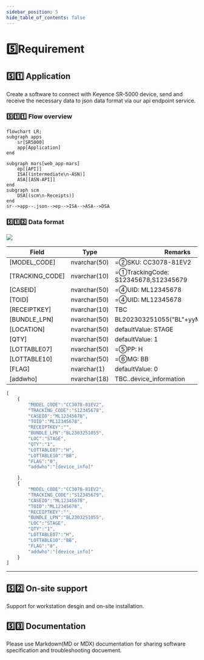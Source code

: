 ```yaml
---
sidebar_position: 5
hide_table_of_contents: false
---
```


# 5️⃣Requirement

## 5️⃣1️⃣ Application

Create a software to connect with Keyence SR-5000 device, send and receive the necessary data to json data format via our api endpoint service.

### 5️⃣1️⃣1️⃣ Flow overview
```mermaid
flowchart LR;
subgraph apps
    sr[SR5000]
    app[Application]
end

subgraph mars[web_app-mars]
    ep[[API]]
    ISA[(intermediate\n-ASN)]
    ASA[[ASN-API]]
end
subgraph scm
    DSA[(scm\n-Receipts)]
end
sr-->app--.json-->ep-->ISA-->ASA-->DSA

```
### 5️⃣1️⃣2️⃣ Data format

![](./img/uid.png)

|Field|Type|Remarks|
|---|---|---|
|[MODEL_CODE] |nvarchar(50)|=②SKU: CC3078-81EV2|
|[TRACKING_CODE]|nvarchar(10)|=①TrackingCode: S12345678,S12345679|
|[CASEID]|nvarchar(50)|=④UID: ML12345678|
|[TOID]|nvarchar(50)|=④UID: ML12345678|
|[RECEIPTKEY]|nvarchar(10)|TBC|
|[BUNDLE_LPN]|nvarchar(50)|BL202303251055("BL"+yyMMddhhmmss)|
|[LOCATION]|nvarchar(50)|defaultValue: STAGE|
|[QTY]|nvarchar(50)|defaultValue: 1|
|[LOTTABLE07]|nvarchar(50)|=⑤PP: H|
|[LOTTABLE10]|nvarchar(50)|=⑥MG: BB|
|[FLAG]|nvarchar(1)|defaultValue: 0|
|[addwho]|nvarchar(18)|TBC..device_information|

```jsx title=".json"
[
    {
        "MODEL_CODE":"CC3078-81EV2",
        "TRACKING_CODE":"S12345678",
        "CASEID":"ML12345678",
        "TOID":"ML12345678",
        "RECEIPTKEY":"",
        "BUNDLE_LPN":"BL2303251055",
        "LOC":"STAGE",
        "QTY":"1",
        "LOTTABLE07":"H",
        "LOTTABLE10":"BB",
        "FLAG":"0",
        "addwho":"[device_info]"

    },
    {
        "MODEL_CODE":"CC3078-81EV2",
        "TRACKING_CODE":"S12345679",
        "CASEID":"ML12345678",
        "TOID":"ML12345678",
        "RECEIPTKEY":"",
        "BUNDLE_LPN":"BL2303251055",
        "LOC":"STAGE",
        "QTY":"1",
        "LOTTABLE07":"H",
        "LOTTABLE10":"BB",
        "FLAG":"0",
        "addwho":"[device_info]"
    }
]

```

---
## 5️⃣2️⃣ On-site support

Support for workstation desgin and on-site installation.

## 5️⃣3️⃣ Documentation

Please use Markdown(MD or MDX) documentation for sharing software specification and troubleshooting docuement.